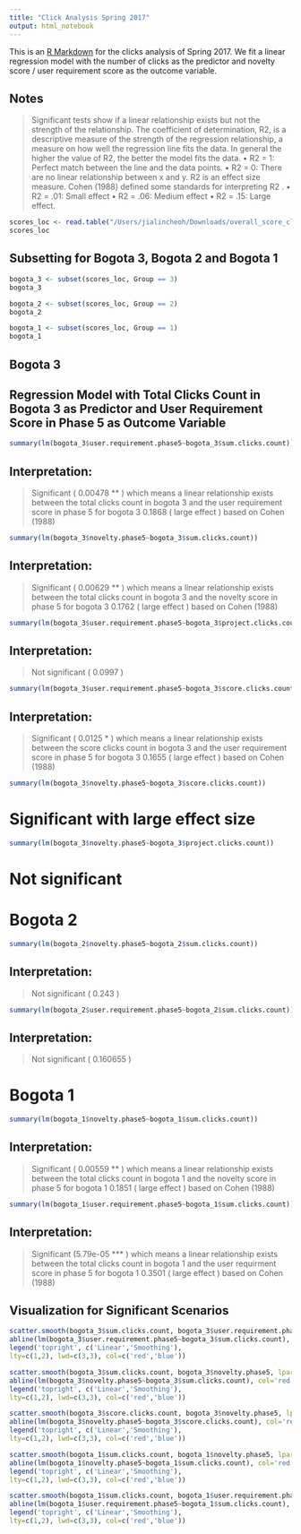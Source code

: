 ```yaml
---
title: "Click Analysis Spring 2017"
output: html_notebook
---
```


This is an [R Markdown](http://rmarkdown.rstudio.com) for the clicks analysis of Spring 2017. We fit a linear regression model with the number of clicks as the predictor and novelty score / user requirement score as the outcome variable. 

## Notes 

> Significant tests show if a linear relationship exists but not the strength of the relationship. The coefficient of determination, R2, is a descriptive measure of the strength of the
regression relationship, a measure on how well the regression line fits the data. In general the
higher the value of R2, the better the model fits the data.
• R2 = 1: Perfect match between the line and the data points.
• R2 = 0: There are no linear relationship between x and y.
R2
is an effect size measure. Cohen (1988) defined some standards for interpreting R2
.
• R2 = .01: Small effect
• R2 = .06: Medium effect
• R2 = .15: Large effect.

```r
scores_loc <- read.table("/Users/jialincheoh/Downloads/overall_score_click_result.csv", header=TRUE, sep = ",")
scores_loc
```

## Subsetting for Bogota 3, Bogota 2 and Bogota 1

```r
bogota_3 <- subset(scores_loc, Group == 3)
bogota_3
```
```r
bogota_2 <- subset(scores_loc, Group == 2)
bogota_2
```

```r
bogota_1 <- subset(scores_loc, Group == 1)
bogota_1
```
## Bogota 3

## Regression Model with Total Clicks Count in Bogota 3 as Predictor and User Requirement Score in Phase 5 as Outcome Variable

```r
summary(lm(bogota_3$user.requirement.phase5~bogota_3$sum.clicks.count))
```
## Interpretation: 

> Significant ( 0.00478 ** ) which means a linear relationship exists between the total clicks count in bogota 3 and the user requirement score in phase 5 for bogota 3
> 0.1868 ( large effect ) based on Cohen (1988)


```r
summary(lm(bogota_3$novelty.phase5~bogota_3$sum.clicks.count))
```

## Interpretation: 

> Significant ( 0.00629 **  ) which means a linear relationship exists between the total clicks count in bogota 3 and the novelty score in phase 5 for bogota 3
> 0.1762 ( large effect ) based on Cohen (1988)


```r
summary(lm(bogota_3$user.requirement.phase5~bogota_3$project.clicks.count))
```
## Interpretation: 

> Not significant ( 0.0997 )

```r
summary(lm(bogota_3$user.requirement.phase5~bogota_3$score.clicks.count))
```
## Interpretation: 

> Significant ( 0.0125 *   ) which means a linear relationship exists between the score clicks count in bogota 3 and the user requirement score in phase 5 for bogota 3
> 0.1655 ( large effect ) based on Cohen (1988)



```r
summary(lm(bogota_3$novelty.phase5~bogota_3$score.clicks.count))
```
# Significant with large effect size 


```r
summary(lm(bogota_3$novelty.phase5~bogota_3$project.clicks.count))
```
# Not significant 


# Bogota 2


```r
summary(lm(bogota_2$novelty.phase5~bogota_2$sum.clicks.count))
```
## Interpretation: 

> Not significant ( 0.243 )


```r
summary(lm(bogota_2$user.requirement.phase5~bogota_2$sum.clicks.count))
```
## Interpretation: 

> Not significant ( 0.160655 )

# Bogota 1

```r
summary(lm(bogota_1$novelty.phase5~bogota_1$sum.clicks.count))
```
## Interpretation: 

> Significant ( 0.00559 ** ) which means a linear relationship exists between the total clicks count in bogota 1 and the novelty score in phase 5 for bogota 1
> 0.1851 ( large effect ) based on Cohen (1988)


```r
summary(lm(bogota_1$user.requirement.phase5~bogota_1$sum.clicks.count))
```
## Interpretation: 

> Significant (5.79e-05 *** ) which means a linear relationship exists between the total clicks count in bogota 1 and the user requirment score in phase 5 for bogota 1
> 0.3501 ( large effect ) based on Cohen (1988)


## Visualization for Significant Scenarios

```r
scatter.smooth(bogota_3$sum.clicks.count, bogota_3$user.requirement.phase5, lpars = list(col = "blue", lwd = 3, lty = 3))
abline(lm(bogota_3$user.requirement.phase5~bogota_3$sum.clicks.count), col='red',lwd=3)
legend('topright', c('Linear','Smoothing'),
lty=c(1,2), lwd=c(3,3), col=c('red','blue'))
```

```r
scatter.smooth(bogota_3$sum.clicks.count, bogota_3$novelty.phase5, lpars = list(col = "blue", lwd = 3, lty = 3))
abline(lm(bogota_3$novelty.phase5~bogota_3$sum.clicks.count), col='red',lwd=3)
legend('topright', c('Linear','Smoothing'),
lty=c(1,2), lwd=c(3,3), col=c('red','blue'))
```

```r
scatter.smooth(bogota_3$score.clicks.count, bogota_3$novelty.phase5, lpars = list(col = "blue", lwd = 3, lty = 3))
abline(lm(bogota_3$novelty.phase5~bogota_3$score.clicks.count), col='red',lwd=3)
legend('topright', c('Linear','Smoothing'),
lty=c(1,2), lwd=c(3,3), col=c('red','blue'))
```

```r
scatter.smooth(bogota_1$sum.clicks.count, bogota_1$novelty.phase5, lpars = list(col = "blue", lwd = 3, lty = 3))
abline(lm(bogota_1$novelty.phase5~bogota_1$sum.clicks.count), col='red',lwd=3)
legend('topright', c('Linear','Smoothing'),
lty=c(1,2), lwd=c(3,3), col=c('red','blue'))
```

```r
scatter.smooth(bogota_1$sum.clicks.count, bogota_1$user.requirement.phase5, lpars = list(col = "blue", lwd = 3, lty = 3))
abline(lm(bogota_1$user.requirement.phase5~bogota_1$sum.clicks.count), col='red',lwd=3)
legend('topright', c('Linear','Smoothing'),
lty=c(1,2), lwd=c(3,3), col=c('red','blue'))
```

